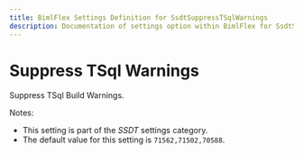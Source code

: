 ---
title: BimlFlex Settings Definition for SsdtSuppressTSqlWarnings
description: Documentation of settings option within BimlFlex for SsdtSuppressTSqlWarnings
---
<head>
  <meta name="varigenceProduct" content="BimlFlex"></meta>
  <meta name="varigenceArticleType" content="Reference"></meta>
</head>


# Suppress TSql Warnings

Suppress TSql Build Warnings.

Notes:

* This setting is part of the *SSDT* settings category.
* The default value for this setting is `71562,71502,70588`.
